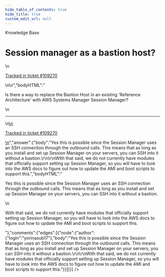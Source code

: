 ```yaml
---
hide_table_of_contents: true
hide_title: true
custom_edit_url: null
---
```



<CenterLayout>
<span class="title">Knowledge Base</span>
<h1>Session manager as a bastion host?</h1>
<GitHub json={{"id":"D_kwDOF8slf84AQ0BC","number":562,"author":{"login":"yorinasub17"},"title":"Session manager as a bastion host?","body":"\nIs there a way to replace the Bastion Host in an existing 'Reference Architecture' with AWS Systems Manager Session Manager?\n\n---\n\n<ins datetime=\"2022-09-20T15:17:49Z\">\n  <p><a href=\"https://support.gruntwork.io/hc/requests/109270\">Tracked in ticket #109270</a></p>\n</ins>\n","bodyHTML":"<p dir=\"auto\">Is there a way to replace the Bastion Host in an existing 'Reference Architecture' with AWS Systems Manager Session Manager?</p>\n<hr>\n<ins datetime=\"2022-09-20T15:17:49Z\">\n  <p dir=\"auto\"><a href=\"https://support.gruntwork.io/hc/requests/109270\" rel=\"nofollow\">Tracked in ticket #109270</a></p>\n</ins>","answer":{"body":"Yes this is possible since the Session Manager uses an SSH connection through the outbound calls. This means that as long as you install and set up Session Manager on your servers, you can SSH into it without a bastion.\r\n\r\nWith that said, we do not currently have modules that officially support setting up Session Manager, so you will have to look into the AWS docs to figure out how to update the AMI and boot scripts to support this.","bodyHTML":"<p dir=\"auto\">Yes this is possible since the Session Manager uses an SSH connection through the outbound calls. This means that as long as you install and set up Session Manager on your servers, you can SSH into it without a bastion.</p>\n<p dir=\"auto\">With that said, we do not currently have modules that officially support setting up Session Manager, so you will have to look into the AWS docs to figure out how to update the AMI and boot scripts to support this.</p>"},"comments":{"edges":[{"node":{"author":{"login":"yorinasub17"},"body":"Yes this is possible since the Session Manager uses an SSH connection through the outbound calls. This means that as long as you install and set up Session Manager on your servers, you can SSH into it without a bastion.\r\n\r\nWith that said, we do not currently have modules that officially support setting up Session Manager, so you will have to look into the AWS docs to figure out how to update the AMI and boot scripts to support this."}}]}}} />

</CenterLayout>
  

<!-- ##DOCS-SOURCER-START
{
  "sourcePlugin": "github-discussions",
  "hash": "516455937309387424cdd368b13d571a"
}
##DOCS-SOURCER-END -->
